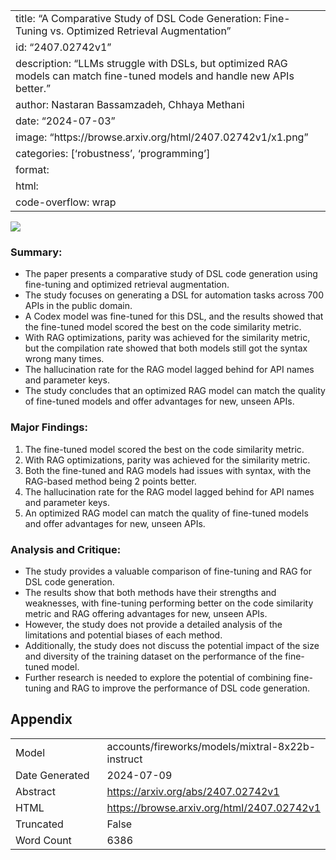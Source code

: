 
---
title: "A Comparative Study of DSL Code Generation: Fine-Tuning vs. Optimized Retrieval Augmentation"
id: "2407.02742v1"
description: "LLMs struggle with DSLs, but optimized RAG models can match fine-tuned models and handle new APIs better."
author: Nastaran Bassamzadeh, Chhaya Methani
date: "2024-07-03"
image: "https://browse.arxiv.org/html/2407.02742v1/x1.png"
categories: ['robustness', 'programming']
format:
  html:
    code-overflow: wrap
---

![](https://browse.arxiv.org/html/2407.02742v1/x1.png)

### Summary:

- The paper presents a comparative study of DSL code generation using fine-tuning and optimized retrieval augmentation.
- The study focuses on generating a DSL for automation tasks across 700 APIs in the public domain.
- A Codex model was fine-tuned for this DSL, and the results showed that the fine-tuned model scored the best on the code similarity metric.
- With RAG optimizations, parity was achieved for the similarity metric, but the compilation rate showed that both models still got the syntax wrong many times.
- The hallucination rate for the RAG model lagged behind for API names and parameter keys.
- The study concludes that an optimized RAG model can match the quality of fine-tuned models and offer advantages for new, unseen APIs.

### Major Findings:

1. The fine-tuned model scored the best on the code similarity metric.
2. With RAG optimizations, parity was achieved for the similarity metric.
3. Both the fine-tuned and RAG models had issues with syntax, with the RAG-based method being 2 points better.
4. The hallucination rate for the RAG model lagged behind for API names and parameter keys.
5. An optimized RAG model can match the quality of fine-tuned models and offer advantages for new, unseen APIs.

### Analysis and Critique:

- The study provides a valuable comparison of fine-tuning and RAG for DSL code generation.
- The results show that both methods have their strengths and weaknesses, with fine-tuning performing better on the code similarity metric and RAG offering advantages for new, unseen APIs.
- However, the study does not provide a detailed analysis of the limitations and potential biases of each method.
- Additionally, the study does not discuss the potential impact of the size and diversity of the training dataset on the performance of the fine-tuned model.
- Further research is needed to explore the potential of combining fine-tuning and RAG to improve the performance of DSL code generation.

## Appendix

|          |          |
|----------|----------|
| Model     | accounts/fireworks/models/mixtral-8x22b-instruct       |
| Date Generated     | 2024-07-09       |
| Abstract | [https://arxiv.org/abs/2407.02742v1](https://arxiv.org/abs/2407.02742v1)        |
| HTML     | [https://browse.arxiv.org/html/2407.02742v1](https://browse.arxiv.org/html/2407.02742v1)       |
| Truncated       | False       |
| Word Count       | 6386       |